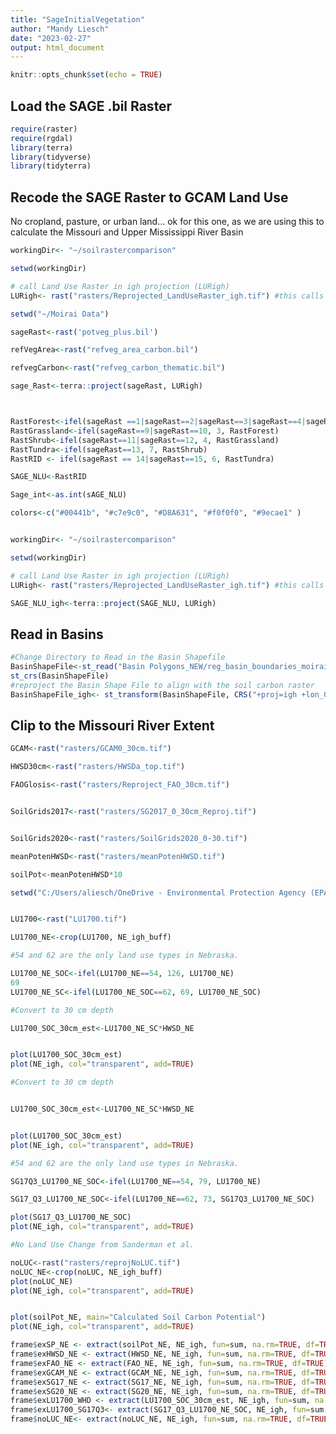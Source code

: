 ---
title: "SageInitialVegetation"
author: "Mandy Liesch"
date: "2023-02-27"
output: html_document
---

```{r setup, include=FALSE}
knitr::opts_chunk$set(echo = TRUE)
```

## Load the SAGE .bil Raster



```{r cars}


require(raster)
require(rgdal)
library(terra)
library(tidyverse)
library(tidyterra)

```

## Recode the SAGE Raster to GCAM Land Use

No cropland, pasture, or urban land... ok for this one, as we are using this to calculate the Missouri and Upper Mississippi River Basin


```{r pressure, echo=FALSE}

workingDir<- "~/soilrastercomparison"

setwd(workingDir)

# call Land Use Raster in igh projection (LURigh)
LURigh<- rast("rasters/Reprojected_LandUseRaster_igh.tif") #this calls the previously re-projected land use raster in igh

setwd("~/Moirai Data")

sageRast<-rast('potveg_plus.bil')

refVegArea<-rast("refveg_area_carbon.bil")

refvegCarbon<-rast("refveg_carbon_thematic.bil")

sage_Rast<-terra::project(sageRast, LURigh)



RastForest<-ifel(sageRast ==1|sageRast==2|sageRast==3|sageRast==4|sageRast==5|sageRast==6|sageRast==7|sageRast==8, 2, sageRast)
RastGrassland<-ifel(sageRast==9|sageRast==10, 3, RastForest)
RastShrub<-ifel(sageRast==11|sageRast==12, 4, RastGrassland)
RastTundra<-ifel(sageRast==13, 7, RastShrub)
RastRID <- ifel(sageRast == 14|sageRast==15, 6, RastTundra)

SAGE_NLU<-RastRID

Sage_int<-as.int(sAGE_NLU)

colors<-c("#00441b", "#c7e9c0", "#D8A631", "#f0f0f0", "#9ecae1" )



```


```{r}
workingDir<- "~/soilrastercomparison"

setwd(workingDir)

# call Land Use Raster in igh projection (LURigh)
LURigh<- rast("rasters/Reprojected_LandUseRaster_igh.tif") #this calls the previously re-projected land use raster in igh

SAGE_NLU_igh<-terra::project(SAGE_NLU, LURigh)


```

## Read in Basins

```{r}

#Change Directory to Read in the Basin Shapefile
BasinShapeFile<-st_read("Basin Polygons_NEW/reg_basin_boundaries_moirai_landcells_3p1_0p5arcmin.shp") 
st_crs(BasinShapeFile)
#reproject the Basin Shape File to align with the soil carbon raster
BasinShapeFile_igh<- st_transform(BasinShapeFile, CRS("+proj=igh +lon_0=0 +x_0=0 +y_0=0 +datum=WGS84 +units=m +no_defs") )


```

## Clip to the Missouri River Extent
```{r}

GCAM<-rast("rasters/GCAM0_30cm.tif")

HWSD30cm<-rast("rasters/HWSDa_top.tif")

FAOGlosis<-rast("rasters/Reproject_FAO_30cm.tif")


SoilGrids2017<-rast("rasters/SG2017_0_30cm_Reproj.tif")


SoilGrids2020<-rast("rasters/SoilGrids2020_0-30.tif")

meanPotenHWSD<-rast("rasters/meanPotenHWSD.tif")

soilPot<-meanPotenHWSD*10

```


```{r}
setwd("C:/Users/aliesch/OneDrive - Environmental Protection Agency (EPA)/Desktop/Intermediate Rasters/Historic Land Use/Recreations")


LU1700<-rast("LU1700.tif")

LU1700_NE<-crop(LU1700, NE_igh_buff)

#54 and 62 are the only land use types in Nebraska.

LU1700_NE_SOC<-ifel(LU1700_NE==54, 126, LU1700_NE)
69
LU1700_NE_SC<-ifel(LU1700_NE_SOC==62, 69, LU1700_NE_SOC)

#Convert to 30 cm depth

LU1700_SOC_30cm_est<-LU1700_NE_SC*HWSD_NE


plot(LU1700_SOC_30cm_est)
plot(NE_igh, col="transparent", add=TRUE)

#Convert to 30 cm depth


LU1700_SOC_30cm_est<-LU1700_NE_SC*HWSD_NE


plot(LU1700_SOC_30cm_est)
plot(NE_igh, col="transparent", add=TRUE)

#54 and 62 are the only land use types in Nebraska.

SG17Q3_LU1700_NE_SOC<-ifel(LU1700_NE==54, 79, LU1700_NE)

SG17_Q3_LU1700_NE_SOC<-ifel(LU1700_NE==62, 73, SG17Q3_LU1700_NE_SOC)

plot(SG17_Q3_LU1700_NE_SOC)
plot(NE_igh, col="transparent", add=TRUE)

#No Land Use Change from Sanderman et al.

noLUC<-rast("rasters/reprojNoLUC.tif")
noLUC_NE<-crop(noLUC, NE_igh_buff)
plot(noLUC_NE)
plot(NE_igh, col="transparent", add=TRUE)



```


```{r}


plot(soilPot_NE, main="Calculated Soil Carbon Potential")
plot(NE_igh, col="transparent", add=TRUE)

frame$exSP_NE <- extract(soilPot_NE, NE_igh, fun=sum, na.rm=TRUE, df=TRUE)
frame$exHWSD_NE <- extract(HWSD_NE, NE_igh, fun=sum, na.rm=TRUE, df=TRUE)
frame$exFAO_NE <- extract(FAO_NE, NE_igh, fun=sum, na.rm=TRUE, df=TRUE)
frame$exGCAM_NE <- extract(GCAM_NE, NE_igh, fun=sum, na.rm=TRUE, df=TRUE)
frame$exSG17_NE <- extract(SG17_NE, NE_igh, fun=sum, na.rm=TRUE, df=TRUE)
frame$exSG20_NE <- extract(SG20_NE, NE_igh, fun=sum, na.rm=TRUE, df=TRUE)
frame$exLU1700_WHD <- extract(LU1700_SOC_30cm_est, NE_igh, fun=sum, na.rm=TRUE, df=TRUE)
frame$exLU1700_SG17Q3<- extract(SG17_Q3_LU1700_NE_SOC, NE_igh, fun=sum, na.rm=TRUE, df=TRUE)
frame$noLUC_NE<- extract(noLUC_NE, NE_igh, fun=sum, na.rm=TRUE, df=TRUE)

```